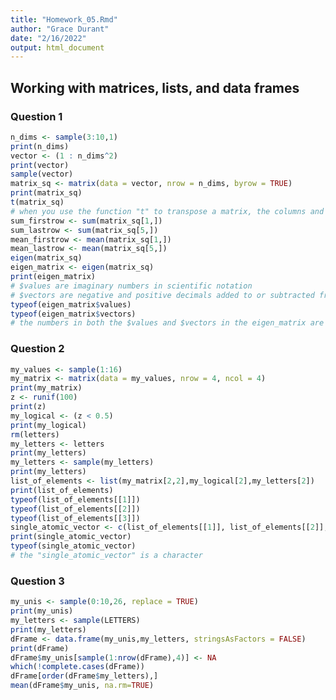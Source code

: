 ```yaml
---
title: "Homework_05.Rmd"
author: "Grace Durant"
date: "2/16/2022"
output: html_document
---
```


## Working with matrices, lists, and data frames

### Question 1

```r
n_dims <- sample(3:10,1)
print(n_dims)
vector <- (1 : n_dims^2)
print(vector)
sample(vector)
matrix_sq <- matrix(data = vector, nrow = n_dims, byrow = TRUE)
print(matrix_sq)
t(matrix_sq)
# when you use the function "t" to transpose a matrix, the columns and rows switch 
sum_firstrow <- sum(matrix_sq[1,])
sum_lastrow <- sum(matrix_sq[5,])
mean_firstrow <- mean(matrix_sq[1,])
mean_lastrow <- mean(matrix_sq[5,])
eigen(matrix_sq)
eigen_matrix <- eigen(matrix_sq)
print(eigen_matrix)
# $values are imaginary numbers in scientific notation
# $vectors are negative and positive decimals added to or subtracted from imaginary decimal numbers 
typeof(eigen_matrix$values)
typeof(eigen_matrix$vectors)
# the numbers in both the $values and $vectors in the eigen_matrix are complex figures 
```

### Question 2
```r
my_values <- sample(1:16)
my_matrix <- matrix(data = my_values, nrow = 4, ncol = 4)
print(my_matrix)
z <- runif(100)
print(z)
my_logical <- (z < 0.5)
print(my_logical)
rm(letters)
my_letters <- letters
print(my_letters)
my_letters <- sample(my_letters)
print(my_letters)
list_of_elements <- list(my_matrix[2,2],my_logical[2],my_letters[2])
print(list_of_elements)
typeof(list_of_elements[[1]])
typeof(list_of_elements[[2]])
typeof(list_of_elements[[3]])
single_atomic_vector <- c(list_of_elements[[1]], list_of_elements[[2]], list_of_elements[[3]])
print(single_atomic_vector)
typeof(single_atomic_vector)
# the "single_atomic_vector" is a character
```

### Question 3
```r
my_unis <- sample(0:10,26, replace = TRUE)
print(my_unis)
my_letters <- sample(LETTERS)
print(my_letters)
dFrame <- data.frame(my_unis,my_letters, stringsAsFactors = FALSE)
print(dFrame)
dFrame$my_unis[sample(1:nrow(dFrame),4)] <- NA
which(!complete.cases(dFrame))
dFrame[order(dFrame$my_letters),]
mean(dFrame$my_unis, na.rm=TRUE)
```


